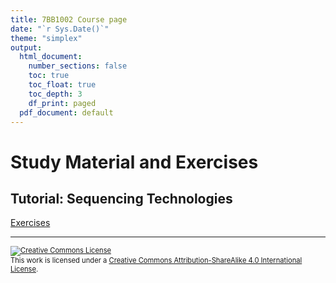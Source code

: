 ```yaml
---
title: 7BB1002 Course page
date: "`r Sys.Date()`"
theme: "simplex"
output:
  html_document:
    number_sections: false
    toc: true
    toc_float: true
    toc_depth: 3
    df_print: paged
  pdf_document: default
---
```




# Study Material and Exercises

## Tutorial: Sequencing Technologies

[Exercises](seq_tech/seq_tech_tutorial.html)


<!-- ## Tutorial: Unix -->

<!-- **Preliminaries** -->

<!-- * If you are a Windows user download and install [Git-Bash](https://gitforwindows.org) -->
<!-- * Please read this **first**: [How to connect to remote accounts](remote-hosts) -->
<!-- * [Conda installation instructions](unix/conda_install) -->

<!-- **Exercises** -->

<!-- * [Basic Unix operations for bioinformatics](unix-tasks) -->

<!-- **Reading** -->

<!-- * [Intro slides](unix-intro.pdf) -->

<!-- **Recommended Reading** -->

<!-- * [The Unix Shell](https://swcarpentry.github.io/shell-novice/) tutorial from the Software Carpentry Foundation -->
<!-- * Unix commands cheat sheets: -->
<!--   * https://www.git-tower.com/blog/command-line-cheat-sheet/ -->
<!--   * http://cheatsheetworld.com/programming/unix-linux-cheat-sheet/ -->
<!-- * [Unix philosophy](unix-philosophy) -->
<!-- * [Regular expression learning resources](regex) -->

<!-- <hr /> -->


<!-- ## Tutorial: Git -->

<!-- **Preliminaries** -->

<!-- * [Set up a github account](Git/github_account) -->
<!-- * [Set up a ssh key on the server](Git/github_SSH_key) -->

<!-- **Exercises** -->

<!-- * [Exercise 1](git-exercise-1) -->
<!-- * [Exercise 2](git-exercise-2) -->
<!-- * (Optional: [Exercise 3](git-exercise-3))  Suggested instead to read about [uploading your repos to GitHub](https://help.github.com/en/github/importing-your-projects-to-github/adding-an-existing-project-to-github-using-the-command-line) -->

<!-- * [GitHub Homework](Git/github_for_homework) -->

<!-- **Reading** -->

<!-- * [Slides](git-tutorial-chalmers.pdf) -->

<!-- **Recommended Reading** -->

<!-- * [Git Cheat Sheet (PDF)](https://github.github.com/training-kit/downloads/github-git-cheat-sheet.pdf) -->

<!-- <hr /> -->



<!-- <hr /> -->


<!-- ## Tutorial: Intro to R programming for data analysis -->

<!-- [Self-study notebook](r_for_data_analysis/intro_r_data_analysis.html) -->

<!-- **Reading** -->

<!-- A selection of small chapters and sections that explain concepts we cover in the course: -->

<!-- * *R for Data Science*  (the whole book is great and even covers basic R) -->
<!--   - Section 1. [Intro](https://r4ds.had.co.nz/introduction.html) (if the tidyverse context or applications are not clear) -->
<!--   - Section 4. [Workflow: basics](https://r4ds.had.co.nz/workflow-basics.html) (good tips for working with code) -->
<!--   - Section 5. [Data Transformations](https://r4ds.had.co.nz/transform.html) -->
<!--   - Section 18. [Pipes](https://r4ds.had.co.nz/pipes.html)  (about the `%>%` operator) -->
<!--   - Section 19. [Functions](https://r4ds.had.co.nz/functions.html#functions)  (you can skip the last section about environments) -->

<!-- * *Advanced R* -->
<!--   - Section 4. [Subsetting](https://adv-r.hadley.nz/subsetting.html)  (different ways to access elements in R data structures) -->

<!-- * *Misc* -->
<!--   - [Table manipulation (aka data wrangling) cheat sheet](https://rstudio.com/wp-content/uploads/2015/02/data-wrangling-cheatsheet.pdf) -->
<!--   - [Quick overview of Biostrings functionality](https://bioconductor.org/packages/release/bioc/vignettes/Biostrings/inst/doc/BiostringsQuickOverview.pdf) -->
<!--   - [Simple examples of working with Biostrings](https://web.stanford.edu/class/bios221/labs/biostrings/lab_1_biostrings.html) -->

<!-- **Recommended Reading** -->

<!-- * [Strategies for Reproducible R Environments](https://environments.rstudio.com/) -->
<!-- * [R for Data Science](https://r4ds.had.co.nz) -->
<!-- * [Advanced R](https://adv-r.hadley.nz)  -->

<!-- <hr /> -->

<!-- ## Tutorial: Single Cell Analysis -->

<!-- [Exercise](single_cell/sc_analysis.html) -->

<!-- <hr /> -->


<!-- ## Tutorial: Introduction to Algorithmic Thinking -->

<!-- [Self-study notebook](intro_to_algos/intro_to_algos.html) -->

<!-- <hr /> -->


<!-- ## Tutorial: Gene annotation -->
<!-- * [Exercise 1](gene-prediction-exercise) -->

<!-- <hr /> -->


<!-- # Practical info for projects  -->

<!-- * [How to install your own software on the server](installing_software_on_the_server) -->

<hr />


<footer style="font-size:0.8em">

<a rel="license" href="http://creativecommons.org/licenses/by-sa/4.0/">
<img alt="Creative Commons License" style="border-width:0" src="https://i.creativecommons.org/l/by-sa/4.0/80x15.png" />
</a><br />This work is licensed under a <a rel="license" href="http://creativecommons.org/licenses/by-sa/4.0/">Creative Commons Attribution-ShareAlike 4.0 International License</a>.

</footer>
